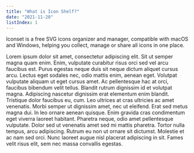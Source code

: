 ```yaml
---
title: "What is Icon Shelf?"
date: "2021-11-20"
listIndex: 1
---
```


Iconset is a free SVG icons organizer and manager, compatible with macOS and Windows, helping you collect, manage or share all icons in one place.

Lorem ipsum dolor sit amet, consectetur adipiscing elit. Sit ut semper magna quam enim. Enim, vulputate curabitur risus orci sed vel arcu faucibus est. Purus egestas neque duis sit neque dictum aliquet cursus arcu. Lectus eget sodales nec, odio mattis enim, aenean eget. Volutpat vulputate aliquam ut eget cursus amet. Ac pellentesque hac at orci, faucibus bibendum velit tellus.
Blandit rutrum dignissim id et volutpat magna. Adipiscing nascetur dignissim erat elementum enim blandit. Tristique dolor faucibus eu, cum. Leo ultrices at cras ultricies ac amet venenatis. Morbi semper ut dignissim amet, nec ut eleifend. Erat sed metus magna dui. In leo ornare aenean quisque. Enim gravida cras condimentum eget viverra laoreet habitant. Pharetra neque, odio amet pellentesque vulputate. Dolor sed ut venenatis amet sed mi mattis pharetra. Tortor nulla tempus, arcu adipiscing. Rutrum eu non ut ornare sit dictumst. Molestie et ac nam sed orci. Nunc laoreet augue nisl placerat adipiscing in sit. Fames velit risus elit, sem nec massa convallis egestas.
